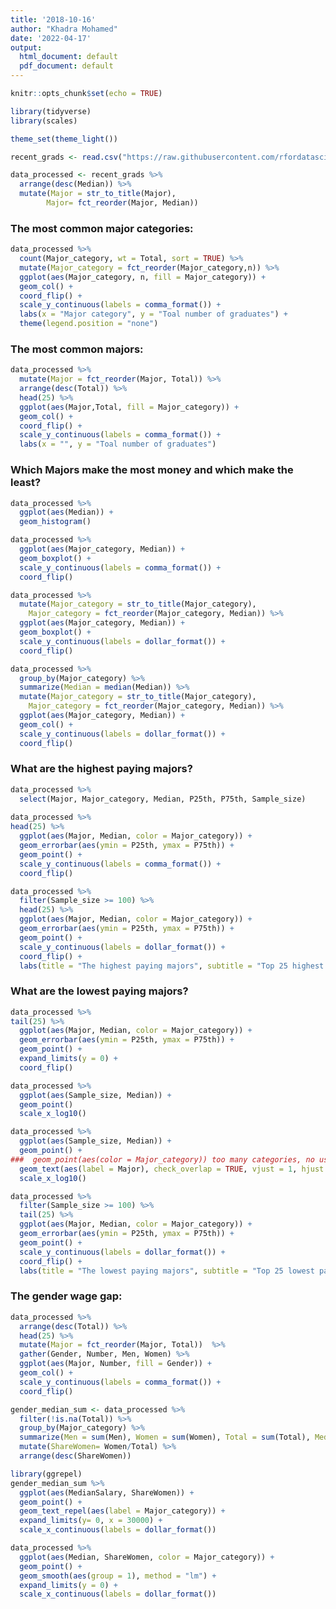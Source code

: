---
title: '2018-10-16'
author: "Khadra Mohamed"
date: '2022-04-17'
output:
  html_document: default
  pdf_document: default
---

```{r setup, include=FALSE}
knitr::opts_chunk$set(echo = TRUE)
```

```{r}
library(tidyverse)
library(scales)

theme_set(theme_light())
```

```{r}
recent_grads <- read.csv("https://raw.githubusercontent.com/rfordatascience/tidytuesday/master/data/2018/2018-10-16/recent-grads.csv")

data_processed <- recent_grads %>%
  arrange(desc(Median)) %>%
  mutate(Major = str_to_title(Major), 
        Major= fct_reorder(Major, Median))
```

### The most common major categories:

```{r}
data_processed %>%
  count(Major_category, wt = Total, sort = TRUE) %>%
  mutate(Major_category = fct_reorder(Major_category,n)) %>%
  ggplot(aes(Major_category, n, fill = Major_category)) +
  geom_col() +
  coord_flip() +
  scale_y_continuous(labels = comma_format()) +
  labs(x = "Major category", y = "Toal number of graduates") +
  theme(legend.position = "none")
```

### The most common majors:

```{r}
data_processed %>%
  mutate(Major = fct_reorder(Major, Total)) %>%
  arrange(desc(Total)) %>%
  head(25) %>%
  ggplot(aes(Major,Total, fill = Major_category)) +
  geom_col() +
  coord_flip() +
  scale_y_continuous(labels = comma_format()) +
  labs(x = "", y = "Toal number of graduates")

```

### Which Majors make the most money and which make the least? 

```{r}
data_processed %>%
  ggplot(aes(Median)) +
  geom_histogram()
```

```{r}
data_processed %>%
  ggplot(aes(Major_category, Median)) +
  geom_boxplot() + 
  scale_y_continuous(labels = comma_format()) +
  coord_flip()
```

```{r}
data_processed %>%
  mutate(Major_category = str_to_title(Major_category),
    Major_category = fct_reorder(Major_category, Median)) %>%
  ggplot(aes(Major_category, Median)) +
  geom_boxplot() +
  scale_y_continuous(labels = dollar_format()) + 
  coord_flip()
```

```{r}
data_processed %>%
  group_by(Major_category) %>%
  summarize(Median = median(Median)) %>%
  mutate(Major_category = str_to_title(Major_category),
    Major_category = fct_reorder(Major_category, Median)) %>%
  ggplot(aes(Major_category, Median)) +
  geom_col() +
  scale_y_continuous(labels = dollar_format()) + 
  coord_flip()
```

### What are the highest paying majors?

```{r}
data_processed %>%
  select(Major, Major_category, Median, P25th, P75th, Sample_size)
  
data_processed %>% 
head(25) %>%
  ggplot(aes(Major, Median, color = Major_category)) +
  geom_errorbar(aes(ymin = P25th, ymax = P75th)) +
  geom_point() +
  scale_y_continuous(labels = comma_format()) +
  coord_flip()
```

```{r}
data_processed %>% 
  filter(Sample_size >= 100) %>%
  head(25) %>%
  ggplot(aes(Major, Median, color = Major_category)) +
  geom_errorbar(aes(ymin = P25th, ymax = P75th)) +
  geom_point() +
  scale_y_continuous(labels = dollar_format()) +
  coord_flip() +
  labs(title = "The highest paying majors", subtitle = "Top 25 highest paid majors with >= 100 graduates surveyed", y = "Median salary of graduates")

```

### What are the lowest paying majors?

```{r}
data_processed %>% 
tail(25) %>%
  ggplot(aes(Major, Median, color = Major_category)) +
  geom_errorbar(aes(ymin = P25th, ymax = P75th)) +
  geom_point() +
  expand_limits(y = 0) +
  coord_flip()
```

```{r}
data_processed %>%
  ggplot(aes(Sample_size, Median)) +
  geom_point()
  scale_x_log10()
```

```{r}
data_processed %>%
  ggplot(aes(Sample_size, Median)) +
  geom_point() + 
###  geom_point(aes(color = Major_category)) too many categories, no useful information could be provided.
  geom_text(aes(label = Major), check_overlap = TRUE, vjust = 1, hjust = 1) +
  scale_x_log10()
```

```{r}
data_processed %>% 
  filter(Sample_size >= 100) %>%
  tail(25) %>%
  ggplot(aes(Major, Median, color = Major_category)) +
  geom_errorbar(aes(ymin = P25th, ymax = P75th)) +
  geom_point() +
  scale_y_continuous(labels = dollar_format()) +
  coord_flip() +
  labs(title = "The lowest paying majors", subtitle = "Top 25 lowest paid majors with >= 100 graduates surveyed", y = "Median salary of graduates")
```

### The gender wage gap:

```{r}
data_processed %>%
  arrange(desc(Total)) %>%
  head(25) %>%
  mutate(Major = fct_reorder(Major, Total))  %>%
  gather(Gender, Number, Men, Women) %>%
  ggplot(aes(Major, Number, fill = Gender)) + 
  geom_col() + 
  scale_y_continuous(labels = comma_format()) +
  coord_flip()
```

```{r}
gender_median_sum <- data_processed %>%
  filter(!is.na(Total)) %>%
  group_by(Major_category) %>%
  summarize(Men = sum(Men), Women = sum(Women), Total = sum(Total), MedianSalary = sum(Median * Sample_size) / sum(Sample_size)) %>%
  mutate(ShareWomen= Women/Total) %>%
  arrange(desc(ShareWomen))
```

```{r}
library(ggrepel)
gender_median_sum %>%
  ggplot(aes(MedianSalary, ShareWomen)) +
  geom_point() +
  geom_text_repel(aes(label = Major_category)) +
  expand_limits(y= 0, x = 30000) +
  scale_x_continuous(labels = dollar_format())
```

```{r}
data_processed %>%
  ggplot(aes(Median, ShareWomen, color = Major_category)) +
  geom_point() +
  geom_smooth(aes(group = 1), method = "lm") +
  expand_limits(y = 0) +
  scale_x_continuous(labels = dollar_format())
```
